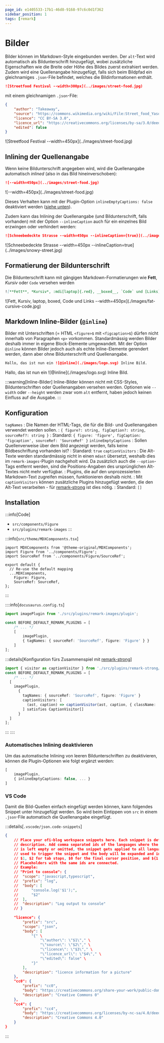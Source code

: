 ```yaml
---
page_id: e1405533-17b1-46d8-9168-97c6c0d1f362
sidebar_position: 1
tags: [remark]
---
```



# Bilder

Bilder können im Markdown-Style eingebunden werden. Der `alt`-Text wird automatisch als Bildunterschrift hinzugefügt, wobei zusätzliche Eigenschaften wie die Breite oder Höhe des Bildes zuerst extrahiert werden. Zudem wird eine Quellenangabe hinzugefügt, falls sich beim Bildpfad ein gleichnamiges `.json`-File befindet, welches die Bildinformationen enthält.

```md
![Streetfood Festival --width=300px](../images/street-food.jpg)
```

mit einem gleichnamigen `.json`-File:

```json title="./images/street-food.json"
{
    "author": "Takeaway",
    "source": "https://commons.wikimedia.org/wiki/File:Street_food_Yasothon.jpg",
    "licence": "CC BY-SA 3.0",
    "licence_url": "https://creativecommons.org/licenses/by-sa/3.0/deed.en",
    "edited": false
}
```

<BrowserWindow>
  ![Streetfood Festival --width=450px](../images/street-food.jpg)
</BrowserWindow>

## Inlining der Quellenangabe

Wenn keine Bildunterschrift angegeben wird, wird die Quellenangabe automatisch *inlined* (also in das Bild hineinverschoben):

```md
![--width=450px](../images/street-food.jpg)
```

<BrowserWindow>
  ![--width=450px](../images/street-food.jpg)
</BrowserWindow>

Dieses Verhalten kann mit der Plugin-Option `inlineEmptyCaptions: false` deaktiviert werden ([siehe unten](#automatisches-inlining-deaktivieren)).

Zudem kann das Inlining der Quellenangabe (und Bildunterschrift, falls vorhanden) mit der Option `--inlineCaption` auch für ein einzelnes Bild erzwingen oder verhindert werden:

```md
![Schneebedeckte Strasse --width=450px --inlineCaption={true}](../images/snowy-street.jpg)
```

<BrowserWindow>
  ![Schneebedeckte Strasse --width=450px --inlineCaption=true](../images/snowy-street.jpg)
</BrowserWindow>

## Formatierung der Bildunterschrift

Die Bildunterschrift kann mit gängigen Markdown-Formatierungen wie **Fett**, *Kursiv* oder `Code` versehen werden

```md
![**Fett**, *Kursiv*, :mdi[laptop]{.red}, __boxed__, `Code` und [Links](#) --width=450px](./images/fat-cursive-code.jpg)
```

<BrowserWindow>
  ![Fett, Kursiv, laptop, boxed, Code und Links --width=450px](./images/fat-cursive-code.jpg)
</BrowserWindow>

## Markdown Inline-Bilder (`@inline`)

Bilder mit Unterschriften (= HTML `<figure>`s mit `<figcaption>`s) dürfen nicht innerhalb von Paragraphen `<p>` vorkommen. Standardmässig werden Bilder deshalb immer in eigene Block-Elemente umgewandelt. Mit der Option `@inline` können Bilder jedoch auch als echte Inline-Elemente gerendert werden, dann aber ohne Bildunterschrift und Quellenangabe.

```md
Hallo, das ist nun ein ![@inline](./images/logo.svg) Inline Bild.
```

<BrowserWindow>
  Hallo, das ist nun ein ![@inline](./images/logo.svg) Inline Bild.
</BrowserWindow>

:::warning[Inline-Bilder]
Inline-Bilder können nicht mit CSS-Styles, Bildunterschriften oder Quellenangaben versehen werden. Optionen wie `--width` oder `--height` werden zwar vom `alt` entfernt, haben jedoch keinen Einfluss auf die Ausgabe.
:::

## Konfiguration

`tagNames`
: Die Namen der HTML-Tags, die für die Bild- und Quellenangaben verwendet werden sollen.
: `{ figure?: string, figCaption?: string, sourceRef?: string }`
: Standard: `{ figure: 'figure', figCaption: 'figcaption', sourceRef: 'SourceRef' }`
`inlineEmptyCaptions`
: Sollen Quellenverweise über dem Bild angezeigt werden, falls keine Bildbeschriftung vorhanden ist?
: Standard: `true`
`captionVisitors`
: Die Alt-Texte werden standardmässig nicht in einen `mdast` übersetzt, weshalb dies im `remark-images`-Plugin nachgeholt wird. Da zusätzlich auch die `--option`-Tags entfernt werden, sind die Positions-Angaben des ursprünglichen Alt-Textes nicht mehr verfügbar.
: Plugins, die auf den unprozessierten Markdown-Text zugreifen müssen, funktionieren deshalb nicht.
: Mit `captionVisitors` können zusätzliche Plugins hinzugefügt werden, die den Alt-Text verarbeiten - für [remark-strong](../remark-strong/index.mdx) ist dies nötig.
: Standard: `[]`

## Installation

:::info[Code]
- `src/components/Figure`
- `src/plugins/remark-images`
:::

:::info[`src/theme/MDXComponents.tsx`]
```tsx {2-3,8-9}
import MDXComponents from '@theme-original/MDXComponents';
import Figure from '../components/Figure';
import SourceRef from '../components/Figure/SourceRef';

export default {
  // Re-use the default mapping
  ...MDXComponents,
    Figure: Figure,
    SourceRef: SourceRef,
};
```
:::

::::info[`docusaurus.config.ts`]
```ts
import imagePlugin from './src/plugins/remark-images/plugin';

const BEFORE_DEFAULT_REMARK_PLUGINS = [
    /* ... */
    [
        imagePlugin,
        { tagNames: { sourceRef: 'SourceRef', figure: 'Figure' } }
    ]
];
```

:::details[Konfiguration fürs Zusammenspiel mit [remark-strong](../remark-strong/index.mdx)]
```ts title="docusaurus.config.ts" {4-12}
import { visitor as captionVisitor } from './src/plugins/remark-strong/plugin';
const BEFORE_DEFAULT_REMARK_PLUGINS = [
	/* ... */
  [
    imagePlugin,
      {
        tagNames: { sourceRef: 'SourceRef', figure: 'Figure' }
        captionVisitors: [
          (ast, caption) => captionVisitor(ast, caption, { className: 'boxed' })
        ] satisfies CaptionVisitor[]
      }
  ]
];
```
:::
::::

### Automatisches Inlining deaktivieren

Um das automatische Inlining von leeren Bildunterschriften zu deaktivieren, können die Plugin-Optionen wie folgt ergänzt werden:

```ts
[
    imagePlugin,
    { inlineEmptyCaptions: false, ... }
]
```

### VS Code

Damit die Bild-Quellen einfach eingefügt werden können, kann folgendes Snippet unter hinzugefügt werden. So wird beim Eintippen von `src` in einem `.json`-File automatisch die Quellenangabe eingefügt.

:::details[`.vscode/json.code-snippets`]
```json title=".vscode/json.code-snippets"
{
	// Place your ofi-blog workspace snippets here. Each snippet is defined under a snippet name and has a scope, prefix, body and 
	// description. Add comma separated ids of the languages where the snippet is applicable in the scope field. If scope 
	// is left empty or omitted, the snippet gets applied to all languages. The prefix is what is 
	// used to trigger the snippet and the body will be expanded and inserted. Possible variables are: 
	// $1, $2 for tab stops, $0 for the final cursor position, and ${1:label}, ${2:another} for placeholders. 
	// Placeholders with the same ids are connected.
	// Example:
	// "Print to console": {
	// 	"scope": "javascript,typescript",
	// 	"prefix": "log",
	// 	"body": [
	// 		"console.log('$1');",
	// 		"$2"
	// 	],
	// 	"description": "Log output to console"
	// }
	
	"licence": {
		"prefix": "src",
		"scope": "json",
		"body": [
			"{" \
				"\"author\": \"$1\"," \
				"\"source\": \"$2\"," \
				"\"licence\": \"$3\"," \
				"\"licence_url\": \"$4\"," \
				"\"edited\": false" \
			"}"
		],
		"description": "licence information for a picture"
	},
	"cc0": {
		"prefix": "cc0",
		"body": "https://creativecommons.org/share-your-work/public-domain/cc0/",
		"description": "Creative Commons 0"
	},
	"cc4": {
		"prefix": "cc4",
		"body": "https://creativecommons.org/licenses/by-nc-sa/4.0/deed.de",
		"description": "Creative Commons 4.0"
	}
}
```
:::
